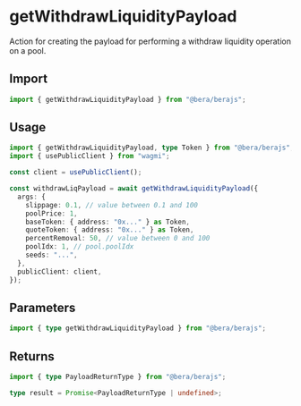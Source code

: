 # getWithdrawLiquidityPayload

Action for creating the payload for performing a withdraw liquidity operation on a pool.

## Import

```ts
import { getWithdrawLiquidityPayload } from "@bera/berajs";
```

## Usage

```ts
import { getWithdrawLiquidityPayload, type Token } from "@bera/berajs";
import { usePublicClient } from "wagmi";

const client = usePublicClient();

const withdrawLiqPayload = await getWithdrawLiquidityPayload({
  args: {
    slippage: 0.1, // value between 0.1 and 100
    poolPrice: 1,
    baseToken: { address: "0x..." } as Token,
    quoteToken: { address: "0x..." } as Token,
    percentRemoval: 50, // value between 0 and 100
    poolIdx: 1, // pool.poolIdx
    seeds: "...",
  },
  publicClient: client,
});
```

## Parameters

```ts
import { type getWithdrawLiquidityPayload } from "@bera/berajs";
```

## Returns

```ts
import { type PayloadReturnType } from "@bera/berajs";

type result = Promise<PayloadReturnType | undefined>;
```
